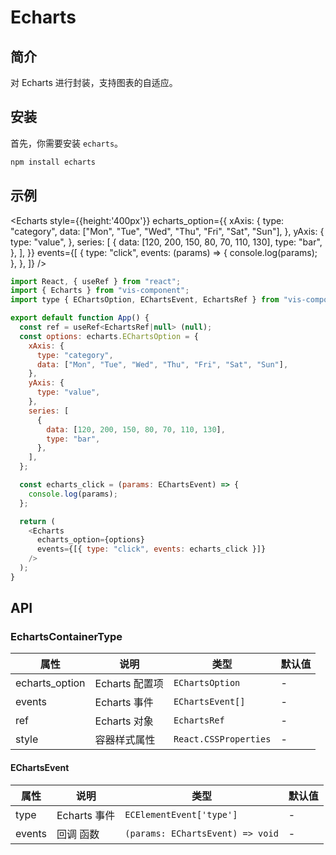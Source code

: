 
# Echarts

## 简介

对 Echarts 进行封装，支持图表的自适应。

## 安装

首先，你需要安装 `echarts`。

```bash
npm install echarts
```

## 示例

<Echarts
  style={{height:'400px'}}
  echarts_option={{
    xAxis: {
      type: "category",
      data: ["Mon", "Tue", "Wed", "Thu", "Fri", "Sat", "Sun"],
    },
    yAxis: {
      type: "value",
    },
    series: [
      {
        data: [120, 200, 150, 80, 70, 110, 130],
        type: "bar",
      },
    ],
  }}
  events={[
    {
      type: "click",
      events: (params) => {
        console.log(params);
      },
    },
  ]}
/>

```js
import React, { useRef } from "react";
import { Echarts } from "vis-component";
import type { EChartsOption, EChartsEvent, EchartsRef } from "vis-component";

export default function App() {
  const ref = useRef<EchartsRef|null> (null);
  const options: echarts.EChartsOption = {
    xAxis: {
      type: "category",
      data: ["Mon", "Tue", "Wed", "Thu", "Fri", "Sat", "Sun"],
    },
    yAxis: {
      type: "value",
    },
    series: [
      {
        data: [120, 200, 150, 80, 70, 110, 130],
        type: "bar",
      },
    ],
  };

  const echarts_click = (params: EChartsEvent) => {
    console.log(params);
  };

  return (
    <Echarts
      echarts_option={options}
      events={[{ type: "click", events: echarts_click }]}
    />
  );
}
```


## API

### EchartsContainerType

| 属性 | 说明 | 类型 | 默认值 |
| --- | --- | --- | --- |
| echarts_option | Echarts 配置项 | `EChartsOption` | - |
| events | Echarts 事件 | `EChartsEvent[]` | - |
| ref | Echarts 对象 | `EchartsRef` | - |
| style | 容器样式属性 | `React.CSSProperties` | - |


#### EChartsEvent

| 属性 | 说明 | 类型 | 默认值 |
| --- | --- | --- | --- |
| type | Echarts 事件 | `ECElementEvent['type']` | - |
| events | 回调 函数 | `(params: EChartsEvent) => void` | - |
